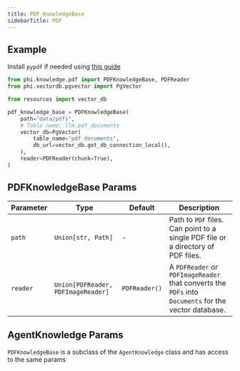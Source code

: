 ```yaml
---
title: PDF KnowledgeBase
sidebarTitle: PDF
---
```


## Example

<Note>

Install `pypdf` if needed using [this guide](/how-to/install)

</Note>

```python knowledge_base.py
from phi.knowledge.pdf import PDFKnowledgeBase, PDFReader
from phi.vectordb.pgvector import PgVector

from resources import vector_db

pdf_knowledge_base = PDFKnowledgeBase(
    path="data/pdfs",
    # Table name: llm.pdf_documents
    vector_db=PgVector(
        table_name="pdf_documents",
        db_url=vector_db.get_db_connection_local(),
    ),
    reader=PDFReader(chunk=True),
)
```

## PDFKnowledgeBase Params

| Parameter | Type | Default | Description |
| --- | --- | --- | --- |
| `path` | `Union[str, Path]` | - | Path to `PDF` files. Can point to a single PDF file or a directory of PDF files. |
| `reader` | `Union[PDFReader, PDFImageReader]` | `PDFReader()` | A `PDFReader` or `PDFImageReader` that converts the `PDFs` into `Documents` for the vector database. |

## AgentKnowledge Params

`PDFKnowledgeBase` is a subclass of the `AgentKnowledge` class and has access to the same params

<Snippet file="kb-base-reference.mdx" />
